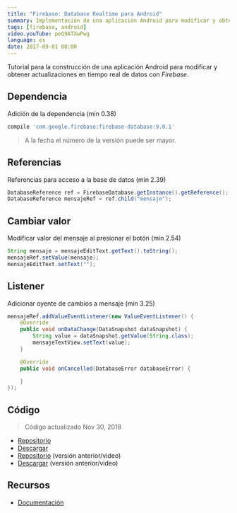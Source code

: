 ```yaml
---
title: "Firebase: Database Realtime para Android"
summary: Implementación de una aplicación Android para modificar y obtener actualizaciones en tiempo real de datos con Firebase.
tags: [firebase, android]
video.youTube: peQ9ATXwPwg
language: es
date: 2017-09-01 08:00
---
```


Tutorial para la construcción de una aplicación Android para modificar y obtener actualizaciones en tiempo real de datos con _Firebase_.

## Dependencia

Adición de la dependencia (min 0.38)

```groovy
compile 'com.google.firebase:firebase-database:9.0.1'
```

> A la fecha el número de la versión puede ser mayor.

## Referencias

Referencias para acceso a la base de datos (min 2.39)

```java
DatabaseReference ref = FirebaseDatabase.getInstance().getReference();
DatabaseReference mensajeRef = ref.child("mensaje");
```

## Cambiar valor

Modificar valor del mensaje al presionar el botón (min 2.54)

```java
String mensaje = mensajeEditText.getText().toString();  
mensajeRef.setValue(mensaje);  
mensajeEditText.setText("");
```

## Listener

Adicionar oyente de cambios a mensaje (min 3.25)

```java
mensajeRef.addValueEventListener(new ValueEventListener() {  
    @Override
    public void onDataChange(DataSnapshot dataSnapshot) {
        String value = dataSnapshot.getValue(String.class);
        mensajeTextView.setText(value);
    }

    @Override
    public void onCancelled(DatabaseError databaseError) {

    }
});
```

## Código

> Código actualizado Nov 30, 2018

* [Repositorio](https://github.com/alvareztech/AndroidFirebaseRealtimeDatabaseSample)
* [Descargar](https://github.com/alvareztech/AndroidFirebaseRealtimeDatabaseSample/archive/master.zip)
* [Repositorio](https://github.com/alvareztech/AndroidFirebaseRealtimeDatabaseSample/tree/youtube) (versión anterior/video)
* [Descargar](https://github.com/alvareztech/AndroidFirebaseRealtimeDatabaseSample/archive/youtube.zip) (versión anterior/video)

## Recursos

* [Documentación](https://firebase.google.com/docs/database/android/start/)
